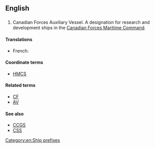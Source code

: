 {{wikipedia|Ship prefix}}
==English==
{{wikipedia}}
==={{initialism}}===
{{en-initialism}}
# Canadian Forces Auxiliary Vessel. A designation for research and development ships in the [[w:Canadian Forces Maritime Command|Canadian Forces Maritime Command]].

====Translations====
{{trans-top}}
* French: {{t|fr|NAFC}}
{{trans-mid}}
{{trans-bottom}}

====Coordinate terms====
* [[HMCS]]

====Related terms====
* [[CF]]
* [[AV]]

====See also====
* [[CCGS]]
* [[CSS]]

[[Category:en:Ship prefixes]]